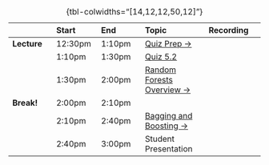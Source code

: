 
| | Start | End | Topic | Recording |
|:- |:- |:- |:- |:-:|
| **Lecture** | <span class='sec-start'>12:30pm</span> | <span class='sec-p40'>1:10pm</a> | <a href="#quiz-prep">Quiz Prep &rarr;</a> | <a id="rec-link-w12-1" href="../recordings/recording-w12s02-1.html" target="_blank"><i class="bi bi-film"></i></a> |
| | <span class='sec-p40'>1:10pm</span> | <span class='sec-p60'>1:30pm</a> | <a href="https://georgetown.instructure.com/courses/173310/quizzes/203760" target='_blank'>Quiz 5.2 <i class='bi bi-box-arrow-up-right'></i></a> | |
| | <span class='sec-p60'>1:30pm</span> | <span class='sec-p70'>2:00pm</a> | <a href="#random-forests-overview">Random Forests Overview &rarr;</a> | <a id="rec-link-w11-3" href="../recordings/recording-w11s02-3.html" target="_blank"><i class="bi bi-film"></i></a> |
| **Break!** | <span class='sec-p90'>2:00pm</span> | <span class='sec-p100'>2:10pm</span> | | |
| | <span class='sec-p100'>2:10pm</span> | <span class='sec-p130'>2:40pm</span> | <a href='#clustering-and-dimensionality-reduction-for-text-data'>Bagging and Boosting &rarr;</a> | <a href='../recordings/recording-w10s02-3.html' target='_blank'><i class='bi bi-film'></i></a> |
| | <span class='sec-p130'>2:40pm</span> | <span class='sec-end'>3:00pm</span> | Student Presentation | |

: {tbl-colwidths="[14,12,12,50,12]"}
